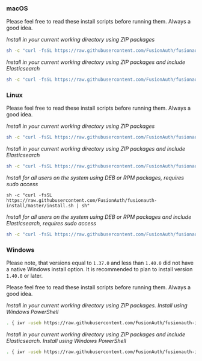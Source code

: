 ### macOS

Please feel free to read these install scripts before running them. Always a good idea.

<i class="text-sm pb-0">Install in your current working directory using ZIP packages</i>

```sh
sh -c "curl -fsSL https://raw.githubusercontent.com/FusionAuth/fusionauth-install/master/install.sh | sh"
```

<i class="text-sm pb-0">Install in your current working directory using ZIP packages and include Elasticsearch</i>

```sh
sh -c "curl -fsSL https://raw.githubusercontent.com/FusionAuth/fusionauth-install/master/install.sh | sh -s - -s"
```

### Linux

Please feel free to read these install scripts before running them. Always a good idea.

<i class="text-sm pb-0">Install in your current working directory using ZIP packages</i>
```sh
sh -c "curl -fsSL https://raw.githubusercontent.com/FusionAuth/fusionauth-install/master/install.sh | sh -s - -z"
```

<i class="text-sm pb-0">Install in your current working directory using ZIP packages and include Elasticsearch</i>

```sh
sh -c "curl -fsSL https://raw.githubusercontent.com/FusionAuth/fusionauth-install/master/install.sh | sh -s - -z -s"
```

<i class="text-sm pb-0">Install for all users on the system using DEB or RPM packages, requires sudo access</i>

```
sh -c "curl -fsSL https://raw.githubusercontent.com/FusionAuth/fusionauth-install/master/install.sh | sh"
```

<i class="text-sm pb-0">Install for all users on the system using DEB or RPM packages and include Elasticsearch, requires sudo access</i>

```sh
sh -c "curl -fsSL https://raw.githubusercontent.com/FusionAuth/fusionauth-install/master/install.sh | sh -s - -s"
```

### Windows
Please note, that versions equal to `1.37.0` and less than `1.40.0` did not have a native Windows install option. It is recommended to plan to install version `1.40.0` or later.

Please feel free to read these install scripts before running them. Always a good idea.

<i class="text-sm pb-0">Install in your current working directory using ZIP packages. Install using Windows PowerShell</i>

```sh
. { iwr -useb https://raw.githubusercontent.com/FusionAuth/fusionauth-install/master/install.ps1 } | iex; install
```

<i class="text-sm pb-0">Install in your current working directory using ZIP packages and include Elasticsearch. Install using Windows PowerShell</i>

```sh
. { iwr -useb https://raw.githubusercontent.com/FusionAuth/fusionauth-install/master/install.ps1 } | iex; install -includeSearch 1
```
